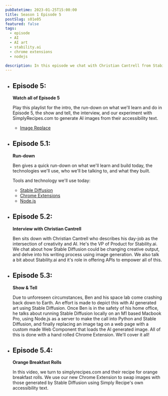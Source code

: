 ```yaml
---
pubDatetime: 2023-01-25T15:00:00
title: Season 1 Episode 5
postSlug: s01e05
featured: false
tags:
  - episode
  - AI
  - AI art
  - stability.ai
  - chrome extensions
  - nodejs

description: In this episode we chat with Christian Cantrell from Stability.ai, and make a Chrome plugin to take accessibility text from images on website and use that to create AI generated images.
---
```


<ul class="episode-list">
    <li>
        <h2>
              <LinkButton
                target="_blank"
                href="https://www.youtube.com/playlist?list=PLtQN1dImn5UUjtiVmMwtQDUYe1G7c9HNP"
                className="link-button"
                title={"Watch all of Episode 5"}
              >
                <Fragment set:html={socialIcons['YouTube']} />
              </LinkButton>
              <span> Episode 5:</span>
        </h2>
        <strong>Watch all of Episode 5</strong>
        <p>
            Play this playlist for the intro, the run-down on what we'll learn and do in Episode 5, the show and tell,
            the interview, and our experiment with SimplyRecipes.com to generate AI images from their accessibility text.
            <ul>
                <li><a target="_blank" href="https://github.com/Web-Components-in-Space/image-replace" target="_blank">Image Replace</a></li>
            </ul>
        </p>
    </li>
    <li>
        <h2>
              <LinkButton
                target="_blank"
                href="https://youtu.be/KaWjxCh4kmY"
                className="link-button"
                title={"Run-down"}
              >
                <Fragment set:html={socialIcons['YouTube']} />
              </LinkButton>
              <span> Episode 5.1:</span>
        </h2>
        <strong>Run-down</strong>
        <p>
            Ben gives a quick run-down on what we'll learn and build today, the technologies we'll use, who we'll
            be talking to, and what they built.
        </p>
        <p>
            Tools and technology we'll use today:
        </p>
        <ul>
            <li><a target="_blank" href="https://github.com/Stability-AI/stablediffusion">Stable Diffusion</a></li>
            <li><a target="_blank" href="https://developer.chrome.com/docs/extensions">Chrome Extensions</a></li>
            <li><a target="_blank" href="https://nodejs.org/">Node.js</a></li>
        </ul>
    </li>
    <li>
        <h2>
              <LinkButton
                target="_blank"
                href="https://youtu.be/RlMe9SPaXgk"
                className="link-button"
                title={"Interview with Christian Cantrell"}
              >
                <Fragment set:html={socialIcons['YouTube']} />
              </LinkButton>
              <span> Episode 5.2:</span>
        </h2>
        <strong>Interview with Christian Cantrell</strong>
        <p>
            Ben sits down with Christian Cantrell who describes his day-job as the intersection of creativity and AI. He's the VP of Product for Stability.ai. We chat about
            how Stable Diffusion could be changing creative output, and delve into his writing process using image generation. We also talk a bit about Stability.ai and it's
            role in offering APIs to empower all of this.
        </p>
    </li>
    <li>
        <h2>
              <LinkButton
                target="_blank"
                href="https://youtu.be/5kpkHkss4Go"
                className="link-button"
                title={"Show &amp; Tell"}
              >
                <Fragment set:html={socialIcons['YouTube']} />
              </LinkButton>
              <span> Episode 5.3:</span>
        </h2>
        <strong>Show &amp; Tell</strong>
        <p>
            Due to unforeseen circumstances, Ben and his space lab come crashing back down to Earth. An effort is made to depict this with AI generated art
            using Stable Diffusion. Once Ben is in the safety of his home office, he talks about running Stable Diffusion locally on an M1 based Macbook Pro,
            using Node.js as a server to make the call into Python and Stable Diffusion, and finally replacing an image tag on a web page with a custom made Web
            Component that loads the AI generated image. All of this is done with a hand rolled Chrome Extension. We'll cover it all!
        </p>
    </li>
    <li>
        <h2>
              <LinkButton
                target="_blank"
                href="https://youtu.be/Fs_8wb2RFxs"
                className="link-button"
                title={"Orange Breakfast Rolls"}
              >
                <Fragment set:html={socialIcons['YouTube']} />
              </LinkButton>
              <span> Episode 5.4:</span>
        </h2>
        <strong>Orange Breakfast Rolls</strong>
        <p>
            In this video, we turn to simplyrecipes.com and their recipe for orange breakfast rolls. We use our new Chrome Extension to swap images with those
            generated by Stable Diffusion using Simply Recipe's own accessibility text.
        </p>
    </li>
    </ul>